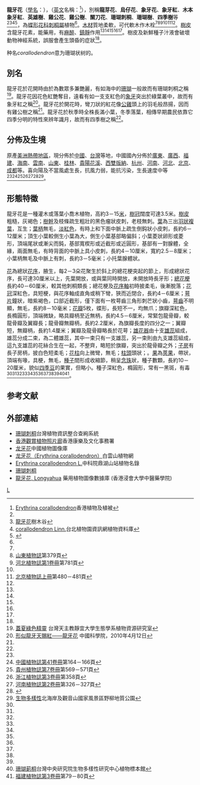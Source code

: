 {{noteTA
|1=zh-hans:厘米;zh-hk:厘米;zh-tw:公分;
|2=zh-hans:毫米;zh-hk:毫米;zh-tw:公釐;
}}

{{medical}}

{{Speciesbox
| image = PikiWiki Israel 318 Erythrina corallodendrum תפרחת האלמוגן.jpg
| image_width = 240px
| divisio = [[被子植物門|被子植物門]] Magnoliophyta
| genus = Erythrina
| species = corallodendron 
| authority = [[卡尔·林奈|L.]]
| synonyms =
* ''Corallodendron occidentale'' (L.) Kuntze
* ''Erythrina corallifera'' Salisb.
* ''Erythrina inermis'' Mill.
* ''Erythrina spinosa'' Mill.
* ''Erythrina corallodendrum'' L.
* ''Erythrina corallodendron'' var. ''occidentalis'' L.<ref name = "中國自然標本館">[http://www.cfh.ac.cn/23227.sp CFH物种信息卡]中國自然標本館</ref>
}}

'''龍牙花'''（[[學名|學名]]：''{{lang|la|Erythrina corallodendron}}''），（[[英文|英文]]名稱：''{{lang|en|Coral Tree, Coralbean Tree}}''<ref>[http://www.hkflora.com/qef/site_peak/plant/show_plant.php?plantnum=11911 Erythrina corallodendron]香港植物及植被</ref>），別稱'''龍芽花'''、'''烏仔花'''、'''象牙花'''、'''象牙紅'''、'''木本象牙紅'''、'''英雄樹'''、'''雞公花'''、'''雞公樹'''、'''關刀花'''、'''珊瑚刺桐'''、'''珊瑚樹'''、'''四季樹'''等<ref name = "中國自然標本館"/><ref name = "樹木谷">[http://www.hktree.com/tree/Erythrina%20corallodendron.htm 龍牙花]樹木谷</ref><ref name = "台北植物園">[http://tpbg.tfri.gov.tw/plants/plants_info.php?rid=1172珊瑚刺桐Erythrina corallodendron Linn.]台北植物園資訊網植物資料庫</ref><ref name = "台灣行道樹圖鑑">{{cite book|title=《台灣行道樹圖鑑》|author= |series=陳俊雄、高瑞卿|publisher=貓頭鷹出版|page=第188-189頁|isbn=978-986-6651-02-1|date=2008年3月}}</ref>，為[[蝶形花科|蝶形花科]][[刺桐屬|刺桐屬]]植物<ref name = "樹木谷"/>。[[木材|木材]]質地柔軟，可代軟木作木栓<ref name = "中國植物誌"/><ref name="山東植物誌">[http://www.cvh.org.cn/difangzhi/shandong/page/%E4%B8%8B%E5%8D%B7/379.pdf 山東植物誌]{{dead link|date=2018年5月 |bot=InternetArchiveBot |fix-attempted=yes }}第379頁</ref><ref name="河北植物誌">[http://www.cvh.org.cn/difangzhi/hebei/page/1/781.pdf 河北植物誌第1卷冊]{{dead link|date=2018年5月 |bot=InternetArchiveBot |fix-attempted=yes }}第781頁</ref><ref name = "貴州植物誌"/><ref name="北京植物誌">[http://www.cvh.org.cn/difangzhi/beijing/page/%E4%B8%8A%E5%86%8C/480.pdf 北京植物誌上冊]{{dead link|date=2018年5月 |bot=InternetArchiveBot |fix-attempted=yes }}第480－481頁</ref><ref name = "浙江植物誌"/>。[[樹皮|樹皮]]含龍牙花素，能藥用，有[[麻醉|麻醉]]、[[鎮靜|鎮靜]]作用<ref name = "中國植物誌"/><ref name = "山東植物誌"/><ref name = "河北植物誌"/><ref name = "貴州植物誌"/><ref name = "北京植物誌"/>。樹皮及新鮮種子汁液會破壞動物神經系統，誤服會產生頭昏的症狀<ref name = "台灣行道樹圖鑑"/>。

种名''corallodendron''意为珊瑚状树的。

==別名==
龍牙花於花開時由於為數眾多兼艷麗，有如海中的[[珊瑚|珊瑚]]一般故而有珊瑚刺桐之稱<ref>[http://web.pu.edu.tw/~ecology/flora/woody/Fabaceae/Fab8.htm 蓋夏綠色精靈] {{webarchive|url=https://web.archive.org/web/20091121113521/http://web.pu.edu.tw/~ecology/flora/woody/Fabaceae/Fab8.htm |date=2009-11-21 }}台灣天主教靜宜大學生態學系植物資源研究室</ref>。龍牙花因花色紅艷奪目，遠看有如一支支紅色的[[象牙|象牙]]突出於綠葉叢中，故而有象牙紅之稱<ref name="中國科學院">[http://big5.cas.cn/kxcb/kpwz/201004/t20100430_2835322.shtml 形似龍牙天賜紅——龍牙花] {{Wayback|url=http://big5.cas.cn/kxcb/kpwz/201004/t20100430_2835322.shtml |date=20160304074454 }}中國科學院，2010年4月12日</ref>。龍牙花於開花時，彎刀狀的紅花像[[公雞|公雞]]頭上的羽毛般昂揚，因而有雞公樹之稱<ref name = "台灣行道樹圖鑑"/>。龍牙花於秋季時全株長滿小葉，冬季落葉，相傳早期農民依靠它四季分明的特性來辨年識月，故而有四季樹之稱<ref name = "台灣行道樹圖鑑"/>。

==分佈及生境==
原產[[美洲|美洲]][[熱帶地區|熱帶地區]]，現分佈於[[中國|中國]]、[[台灣|台灣]]等地，中國國內分佈於[[廣東|廣東]]、[[廣西|廣西]]、[[福建|福建]]、[[海南|海南]]、[[雲南|雲南]]、[[山東|山東]]、[[桂林|桂林]]、[[貴陽|貴陽]][[花溪|花溪]]、[[西雙版納|西雙版納]]、[[杭州|杭州]]、[[河南|河南]]、[[河北|河北]]、[[北京|北京]]、[[成都|成都]]等。喜向陽及不當風處生長，抗風力弱，能抗污染，生長速度中等<ref name = "台北植物園"/><ref name="中國植物誌">[http://www.cvh.org.cn/zhiwuzhi/page/41/164a.PDF 中國植物誌第41卷冊]{{dead link|date=2018年5月 |bot=InternetArchiveBot |fix-attempted=yes }}第164－166頁</ref><ref name="貴州植物誌">[http://www.cvh.org.cn/difangzhi/guizhou/page/7/569a.pdf 貴州植物誌第7卷冊]{{dead link|date=2018年5月 |bot=InternetArchiveBot |fix-attempted=yes }}第569－571頁</ref><ref name="浙江植物誌">[http://www.cvh.org.cn/difangzhi/zhejiang/page/3/358.pdf 浙江植物誌第3卷冊]{{dead link|date=2018年5月 |bot=InternetArchiveBot |fix-attempted=yes }}第358頁</ref><ref name="河南植物誌">[http://www.cvh.org.cn/difangzhi/henan/page/2/326a.pdf 河南植物誌第2卷冊]{{dead link|date=2018年5月 |bot=InternetArchiveBot |fix-attempted=yes }}第326－327頁</ref><ref name = "樹影花蹤">{{cite book|title=《樹影花蹤－九龍公園樹木研習徑》|author= |series=香港園藝學會|publisher=天地圖書|page=第76-77頁|isbn=978-988-211147-9|date=2005年4月}}</ref><ref>[http://www.northguan-nsa.gov.tw/geopark/Article.aspx?Lang=1&SNo=03003516 生物多樣性]{{Dead link|date=2020年3月 |bot=InternetArchiveBot |fix-attempted=yes }}北海岸及觀音山國家風景區野柳地質公園</ref>。

==形態特徵==
龍牙花是一種灌木或落葉小喬木植物，高約3－15[[米_(单位)|米]]，[[樹冠|樹冠]]闊度可達3.5米。[[樹皮|樹皮]]粗糙，灰褐色；[[樹幹|樹幹]]及枝條疏生粗壯的黑色瘤狀皮刺，老枝無刺。[[葉|葉]]為三出[[羽狀複葉|羽狀複葉]]，互生；[[葉柄|葉柄]]無毛，[[淡紅色|淡紅色]]，有時上和下面中脈上疏生倒鈎狀小皮刺，長約6－12厘米；頂生小葉較側生小葉為大，側生小葉基部略偏斜；小葉菱狀卵形或菱形，頂端尾狀或漸尖而鈍，基部寬楔形或近截形或近圓形，基部有一對腺體，全緣，兩面無毛，有時背面的中脈上具小皮刺，長約4－10厘米，寬約2.5－8厘米；小葉柄無毛及中脈上有刺，長約3－5毫米；小托葉腺體狀。

[[花|花]]為總狀[[花序|花序]]，腋生，每2－3朵花聚生於斜上的總花梗突起的節上，形成總狀花序，長可達30厘米以上，先葉開放，或與葉同時開放，未開放時長牙形；[[總花梗|總花梗]]長約40－60厘米，較其他刺桐類長；總花梗及[[花序軸|花序軸]]初時披柔毛，後漸脫落；[[花冠|花冠]]深紅色，具短梗，與花序軸成直角或稍下彎，狹而近閉合，長約4－6厘米；[[萼片|萼片]]鐘狀，暗紫褐色，口部近截形，僅下面有一枚萼齒三角形刺芒狀小齒，[[萼齒|萼齒]]不明顯，無毛，長約8－10毫米；[[花瓣|花瓣]]5枚，蝶形，長短不一，均無爪；旗瓣深紅色，長橢圓形，頂端微缺，略具瓣柄至近無柄，長約4.5－6厘米，常緊包龍骨瓣，較龍骨瓣及翼瓣長；龍骨瓣無瓣柄，長約2.2厘米，為旗瓣長度的四分之一；翼瓣短，無瓣柄，長約1.4厘米；翼瓣及龍骨瓣略長於花萼；[[雄花器|雄花器]]由十支[[雄蕊|雄蕊]]組成，雄蕊分成二束，為二體雄蕊，其中一束只有一支雄蕊，另一束則由九支雄蕊組成，這九支雄蕊的花絲合生在一起，不整齊，略短於旗瓣，突出於龍骨瓣之外；[[子房|子房]]有長子房柄，披白色短柔毛；[[花柱|花柱]]向上微彎，無毛；[[柱頭|柱頭]]頭狀；。[[果|果]]為[[莢果|莢果]]，帶狀，頂端有喙，具梗，無毛，[[種子|種子]]間形成收縮節，稍呈[[念珠|念珠]]狀，種子數顆，長約10－20厘米，貌似[[四季豆|四季豆]]的果實，但略小。種子深紅色，橢圓形，常有一黑斑，有毒
<ref name = "台北植物園"/><ref name = "台灣行道樹圖鑑"/><ref name = "中國植物誌"/><ref name = "山東植物誌"/><ref name = "河北植物誌"/><ref name = "貴州植物誌"/><ref name = "北京植物誌"/><ref name = "浙江植物誌"/><ref name = "河南植物誌"/><ref name = "樹影花蹤"/><ref>[http://hast.sinica.edu.tw/chinese/plant_c/Coral%20tree.htm 珊瑚莿桐]台灣中央研究院生物多樣性研究中心植物標本館</ref><ref name="福建植物誌">[http://www.cvh.org.cn/difangzhi/fujian/page/3/079a.pdf 福建植物誌第3卷冊]{{dead link|date=2018年5月 |bot=InternetArchiveBot |fix-attempted=yes }}第79－80頁</ref>。

== 参考文献 ==
{{reflist|2}}

==外部連結==
* [http://tai2.ntu.edu.tw/specimen/species-specimen.php?folderID=132.143&display=pic 珊瑚刺桐]台灣植物資訊整合查絢系統
* [https://web.archive.org/web/20100811021129/http://www.lcsd.gov.hk/green/b5/erco.php 香港觀賞植物照片廊]香港康樂及文化事務署
* [http://www.plantphoto.cn/list.aspx?id=2&keyword=%E9%BE%99%E7%89%99%E8%8A%B1 龙牙花]中國植物圖像庫
* [http://jpkc.sysu.edu.cn/zhiwuxue/web2004/source/bys/hua/pphua011.htm 龙牙花（Erythrina corallodendron）]{{dead link|date=2018年5月 |bot=InternetArchiveBot |fix-attempted=yes }}白雲山植物網
* [http://www.efloras.org/florataxon.aspx?flora_id=620&taxon_id=200012129 Erythrina corallodendron L. ]中科院鼎湖山站植物名錄
* [http://digiarch.sinica.edu.tw/content.jsp?option_id=2442&index_info_id=1404 珊瑚刺桐]
* [http://libproject.hkbu.edu.hk/was40/detail?lang=ch&channelid=1288&searchword=herb_id=D00561 龍牙花, Longyahua] 藥用植物圖像數據庫 (香港浸會大學中醫藥學院) {{zh-hant}}{{en}}

{{commons category|Erythrina_corallodendron}}
{{Taxonbar|from=Q927692}}

[[Category:刺桐屬|L]]